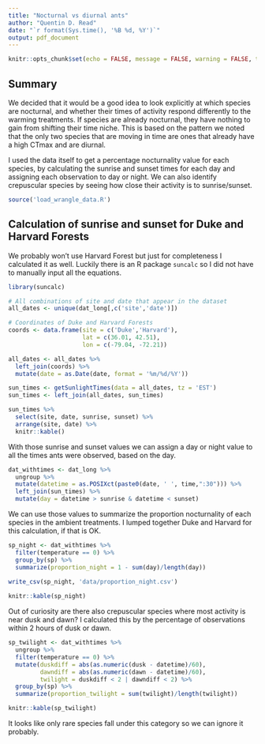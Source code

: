 ```yaml
---
title: "Nocturnal vs diurnal ants"
author: "Quentin D. Read"
date: "`r format(Sys.time(), '%B %d, %Y')`"
output: pdf_document
---
```


```r
knitr::opts_chunk$set(echo = FALSE, message = FALSE, warning = FALSE, tidy = FALSE)
```

## Summary

We decided that it would be a good idea to look explicitly at which species are nocturnal, and whether their times of activity respond differently to the warming treatments. If species are already nocturnal, they have nothing to gain from shifting their time niche. This is based on the pattern we noted that the only two species that are moving in time are ones that already have a high CTmax and are diurnal. 

I used the data itself to get a percentage nocturnality value for each species, by calculating the sunrise and sunset times for each day and assigning each observation to day or night. We can also identify crepuscular species by seeing how close their activity is to sunrise/sunset.

```r
source('load_wrangle_data.R')
```

## Calculation of sunrise and sunset for Duke and Harvard Forests

We probably won't use Harvard Forest but just for completeness I calculated it as well. Luckily there is an R package `suncalc` so I did not have to manually input all the equations.

```r
library(suncalc)

# All combinations of site and date that appear in the dataset
all_dates <- unique(dat_long[,c('site','date')])

# Coordinates of Duke and Harvard Forests
coords <- data.frame(site = c('Duke','Harvard'),
                     lat = c(36.01, 42.51),
                     lon = c(-79.04, -72.21))

all_dates <- all_dates %>%
  left_join(coords) %>%
  mutate(date = as.Date(date, format = '%m/%d/%Y'))

sun_times <- getSunlightTimes(data = all_dates, tz = 'EST')
sun_times <- left_join(all_dates, sun_times)

sun_times %>%
  select(site, date, sunrise, sunset) %>%
  arrange(site, date) %>%
  knitr::kable()
```

With those sunrise and sunset values we can assign a day or night value to all the times ants were observed, based on the day.

```r
dat_withtimes <- dat_long %>%
  ungroup %>%
  mutate(datetime = as.POSIXct(paste0(date, ' ', time,":30"))) %>%
  left_join(sun_times) %>%
  mutate(day = datetime > sunrise & datetime < sunset)
```

We can use those values to summarize the proportion nocturnality of each species in the ambient treatments. I lumped together Duke and Harvard for this calculation, if that is OK.

```r
sp_night <- dat_withtimes %>%
  filter(temperature == 0) %>%
  group_by(sp) %>%
  summarize(proportion_night = 1 - sum(day)/length(day))
  
write_csv(sp_night, 'data/proportion_night.csv')

knitr::kable(sp_night)
```

Out of curiosity are there also crepuscular species where most activity is near dusk and dawn? I calculated this by the percentage of observations within 2 hours of dusk or dawn.

```r
sp_twilight <- dat_withtimes %>%
  ungroup %>%
  filter(temperature == 0) %>%
  mutate(duskdiff = abs(as.numeric(dusk - datetime)/60),
         dawndiff = abs(as.numeric(dawn - datetime)/60),
         twilight = duskdiff < 2 | dawndiff < 2) %>%
  group_by(sp) %>%
  summarize(proportion_twilight = sum(twilight)/length(twilight))

knitr::kable(sp_twilight)
```

It looks like only rare species fall under this category so we can ignore it probably.
